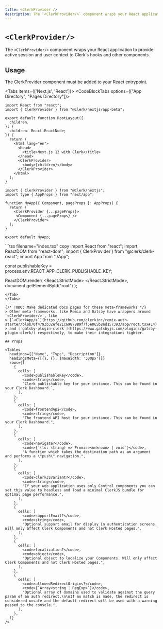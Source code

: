 ---
title: <ClerkProvider />
description: The `<ClerkProvider/>` component wraps your React application to provide active session and user context to Clerk's hooks and other components.
---


# `<ClerkProvider/>`

The `<ClerkProvider/>` component wraps your React application to provide active session and user context to Clerk's hooks and other components.

## Usage

The ClerkProvider component must be added to your React entrypoint.

<Tabs items={['Next.js', 'React']}>
<Tab>
<CodeBlockTabs options={["App Directory", "Pages Directory"]}>
```tsx copy filename="app/layout.tsx"
import React from "react";
import { ClerkProvider } from "@clerk/nextjs/app-beta";

export default function RootLayout({
  children,
}: {
  children: React.ReactNode;
}) {
  return (
    <html lang="en">
      <head>
        <title>Next.js 13 with Clerk</title>
      </head>
      <ClerkProvider>
        <body>{children}</body>
      </ClerkProvider>
    </html>
  );
}
```
```tsx filename="_app.tsx" copy
import { ClerkProvider } from "@clerk/nextjs";
import type { AppProps } from "next/app";

function MyApp({ Component, pageProps }: AppProps) {
  return (
    <ClerkProvider {...pageProps}>
     <Component {...pageProps} />
    </ClerkProvider>
  );
}

export default MyApp;
```
</CodeBlockTabs>
</Tab>
<Tab>
```tsx filename="index.tsx" copy
import React from "react";
import ReactDOM from "react-dom";
import { ClerkProvider } from "@clerk/clerk-react";
import App from "./App";

const publishableKey = process.env.REACT_APP_CLERK_PUBLISHABLE_KEY;

ReactDOM.render(
  <React.StrictMode>
    <ClerkProvider publishableKey={publishableKey}>
      <App/>
    </ClerkProvider>
  </React.StrictMode>,
  document.getElementById("root")
);
```
</Tab>
</Tabs>

{/* TODO: Make dedicated docs pages for these meta-frameworks */}
> Other meta-frameworks, like Remix and Gatsby have wrappers around `<ClerkProvider/>`, like
> [`<ClerkApp/>`](https://github.com/clerkinc/remix-auth-starter/blob/0f4793b32efe21c6987889f7f5e065b8ed157393/app/root.tsx#L4)
> and [`gatsby-plugin-clerk`](https://www.gatsbyjs.com/plugins/gatsby-plugin-clerk/) respectively, to make their integrations tighter.

## Props

<Tables
  headings={["Name", "Type", "Description"]}
  headingsMeta={[{}, {}, {maxWidth: '300px'}]}
  rows={[
    {
      cells: [
        <code>publishableKey</code>,
        <code>string</code>,
        `Clerk publishable key for your instance. This can be found in your Clerk Dashboard.`,
      ],
    },
    {
      cells: [
        <code>frontendApi</code>,
        <code>string</code>,
        "The frontend API host for your instance. This can be found in your Clerk Dashboard.",
      ],
    },
    {
      cells: [
        <code>navigate?</code>,
        <code>{`(to: string) => Promise<unknown> | void`}</code>,
        "A function which takes the destination path as an argument and performs a \"push\" navigation.",
      ],
    },
    {
      cells: [
        <code>clerkJSVariant?</code>,
        <code>string</code>,
        "If your web application uses only Control components you can set this value to headless and load a minimal ClerkJS bundle for optimal page performance.",
      ],
    },
    {
      cells: [
        <code>supportEmail?</code>,
        <code>string</code>,
        "Optional support email for display in authentication screens. Will only affect Clerk Components and not Clerk Hosted pages.",
      ],
    },
    {
      cells: [
        <code>localization?</code>,
        <code>object</code>,
        "Optional object to localize your Components. Will only affect Clerk Components and not Clerk Hosted pages.",
      ],
    },
    {
      cells: [
        <code>allowedRedirectOrigins?</code>,
        <code>{`Array<string | RegExp>`}</code>,
        "Optional array of domains used to validate against the query param of an auth redirect.\n\nIf no match is made, the redirect is considered unsafe and the default redirect will be used with a warning passed to the console.",
      ],
    },
  ]}
/>
